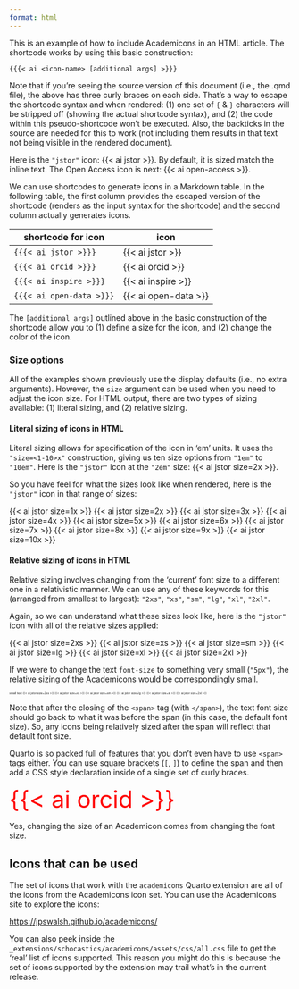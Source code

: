 ```yaml
---
format: html
---
```


This is an example of how to include Academicons in an HTML article. The shortcode works by using this basic construction:

`{{{< ai <icon-name> [additional args] >}}}`

Note that if you're seeing the source version of this document (i.e., the .qmd file), the above has three curly braces on each side. That's a way to escape the shortcode syntax and when rendered: (1) one set of `{` & `}` characters will be stripped off (showing the actual shortcode syntax), and (2) the code within this pseudo-shortcode won't be executed. Also, the backticks in the source are needed for this to work (not including them results in that text not being visible in the rendered document).

Here is the `"jstor"` icon: {{< ai jstor >}}. By default, it is sized match the inline text. The Open Access icon is next: {{< ai open-access >}}.

We can use shortcodes to generate icons in a Markdown table. In the following table, the first column provides the escaped version of the shortcode (renders as the input syntax for the shortcode) and the second column actually generates icons.

| shortcode for icon              | icon                        |
| ------------------------------- | --------------------------- |
| `{{{< ai jstor >}}}`            | {{< ai jstor >}}            |
| `{{{< ai orcid >}}}`            | {{< ai orcid >}}            |
| `{{{< ai inspire >}}}`          | {{< ai inspire >}}          |
| `{{{< ai open-data >}}}`        | {{< ai open-data >}}        |

The `[additional args]` outlined above in the basic construction of the shortcode allow you to (1) define a size for the icon, and (2) change the color of the icon.

### Size options

All of the examples shown previously use the display defaults (i.e., no extra arguments). However, the `size` argument can be used when you need to adjust the icon size. For HTML output, there are two types of sizing available: (1) literal sizing, and (2) relative sizing.

#### Literal sizing of icons in HTML

Literal sizing allows for specification of the icon in 'em' units. It uses the `"size=<1-10>x"` construction, giving us ten size options from `"1em"` to `"10em"`. Here is the `"jstor"` icon at the `"2em"` size: {{< ai jstor size=2x >}}.

So you have feel for what the sizes look like when rendered, here is the `"jstor"` icon in that range of sizes:

{{< ai jstor size=1x >}} {{< ai jstor size=2x >}} {{< ai jstor size=3x >}} {{< ai jstor size=4x >}} {{< ai jstor size=5x >}} {{< ai jstor size=6x >}} {{< ai jstor size=7x >}} {{< ai jstor size=8x >}} {{< ai jstor size=9x >}} {{< ai jstor size=10x >}}

#### Relative sizing of icons in HTML

Relative sizing involves changing from the 'current' font size to a different one in a relativistic manner. We can use any of these keywords for this (arranged from smallest to largest): `"2xs"`, `"xs"`, `"sm"`, `"lg"`, `"xl"`, `"2xl"`.

Again, so we can understand what these sizes look like, here is the `"jstor"` icon with all of the relative sizes applied:

{{< ai jstor size=2xs >}} {{< ai jstor size=xs >}} {{< ai jstor size=sm >}} {{< ai jstor size=lg >}} {{< ai jstor size=xl >}} {{< ai jstor size=2xl >}}

If we were to change the text `font-size` to something very small (`"5px"`), the relative sizing of the Academicons would be correspondingly small.

<span style='font-size: 5px'>small text {{< ai jstor size=2xs >}} {{< ai jstor size=xs >}} {{< ai jstor size=sm >}} {{< ai jstor size=lg >}} {{< ai jstor size=xl >}} {{< ai jstor size=2xl >}}</span>

Note that after the closing of the `<span>` tag (with `</span>`), the text font size should go back to what it was before the span (in this case, the default font size). So, any icons being relatively sized after the span will reflect that default font size.

Quarto is so packed full of features that you don't even have to use `<span>` tags either. You can use square brackets (`[`, `]`) to define the span and then add a CSS style declaration inside of a single set of curly braces.

[{{< ai orcid >}}]{style="color: red; font-size: 3em;"}

Yes, changing the size of an Academicon comes from changing the font size.

## Icons that can be used

The set of icons that work with the `academicons` Quarto extension are all of the icons from the Academicons icon set. You can use the Academicons site to explore the icons:

<https://jpswalsh.github.io/academicons/>

You can also peek inside the `_extensions/schocastics/academicons/assets/css/all.css` file to get the 'real' list of icons supported. This reason you might do this is because the set of icons supported by the extension may trail what's in the current release.
